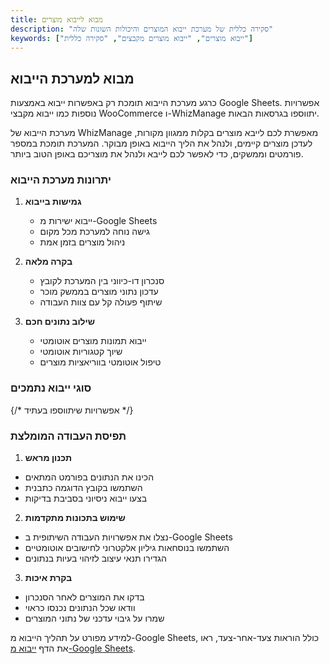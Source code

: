 ```yaml
---
title: מבוא לייבוא מוצרים
description: "סקירה כללית של מערכת ייבוא המוצרים והיכולות השונות שלה"
keywords: ["ייבוא מוצרים", "ייבוא מוצרים מקבצים", "סקירה כללית"]
---
```


## מבוא למערכת הייבוא

<Note title="גרסה ראשונית" type="info">
כרגע מערכת הייבוא תומכת רק באפשרות ייבוא באמצעות Google Sheets. אפשרויות נוספות כמו ייבוא מקבצי WooCommerce ו-WhizManage יתווספו בגרסאות הבאות.
</Note>

מערכת הייבוא של WhizManage מאפשרת לכם לייבא מוצרים בקלות ממגוון מקורות, לעדכן מוצרים קיימים, ולנהל את הליך הייבוא באופן מבוקר. המערכת תומכת במספר פורמטים וממשקים, כדי לאפשר לכם לייבא ולנהל את מוצריכם באופן הטוב ביותר.

### יתרונות מערכת הייבוא

1. **גמישות בייבוא**
   - ייבוא ישירות מ-Google Sheets
   - גישה נוחה למערכת מכל מקום
   - ניהול מוצרים בזמן אמת

2. **בקרה מלאה**
   - סנכרון דו-כיווני בין המערכת לקובץ
   - עדכון נתוני מוצרים בממשק מוכר
   - שיתוף פעולה קל עם צוות העבודה

3. **שילוב נתונים חכם**
   - ייבוא תמונות מוצרים אוטומטי
   - שיוך קטגוריות אוטומטי
   - טיפול אוטומטי בווריאציות מוצרים

### סוגי ייבוא נתמכים

<CardGrid>
  <Card
    subtitle="אפשרות ייבוא"
    title="ייבוא מ-Google Sheets"
    description="חיבור וסנכרון מוצרים באמצעות Google Sheets וניהולם בזמן אמת."
    href="/he/docs/import/spreadsheet"
    external={true}
  />
</CardGrid>

{/* אפשרויות שיתווספו בעתיד
<CardGrid>
  <Card
    subtitle="אפשרות ייבוא"
    title="ייבוא מקבצי WooCommerce"
    description="כיצד לייבא מוצרים וווריאציות מקבצי ייצוא של WooCommerce."
    href="/he/docs/import/woocommerce"
    external={true}
  />
  <Card
    subtitle="אפשרות ייבוא"
    title="ייבוא מקבצי WhizManage"
    description="ייבוא פשוט ממערכות WhizManage אחרות באמצעות קבצי ייצוא ייעודיים."
    href="/he/docs/import/whizmanage"
    external={true}
  />
  <Card
    subtitle="אפשרות ייבוא"
    title="מצב סקירה ועריכה"
    description="כיצד לבדוק ולערוך מוצרים לפני הייבוא הסופי למערכת."
    href="/he/docs/import/review"
    external={true}
  />
</CardGrid>
*/}

### תפיסת העבודה המומלצת

1. **תכנון מראש**
  - הכינו את הנתונים בפורמט המתאים
  - השתמשו בקובץ הדוגמה כתבנית
  - בצעו ייבוא ניסיוני בסביבת בדיקות

2. **שימוש בתכונות מתקדמות**
  - נצלו את אפשרויות העבודה השיתופית ב-Google Sheets
  - השתמשו בנוסחאות גיליון אלקטרוני לחישובים אוטומטיים
  - הגדירו תנאי עיצוב לזיהוי בעיות בנתונים

3. **בקרת איכות**
  - בדקו את המוצרים לאחר הסנכרון
  - וודאו שכל הנתונים נכנסו כראוי
  - שמרו על גיבוי עדכני של נתוני המוצרים

<Note title="חשוב" type="warning">
למידע מפורט על תהליך הייבוא מ-Google Sheets, כולל הוראות צעד-אחר-צעד, ראו את הדף <a href="/he/docs/import/spreadsheet">ייבוא מ-Google Sheets</a>.
</Note>